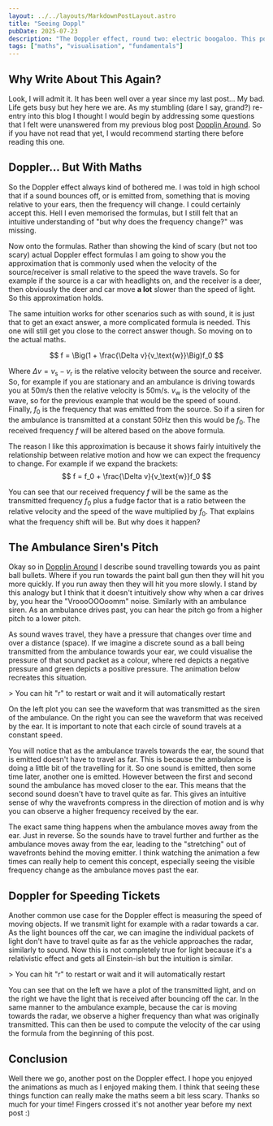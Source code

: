 ```yaml
---
layout: ../../layouts/MarkdownPostLayout.astro
title: "Seeing Doppl"
pubDate: 2025-07-23
description: "The Doppler effect, round two: electric boogaloo. This post builds on my previous blog about the Doppler effect and gives an intuitive understanding of how it appears in real-world situations—visualized via animation."
tags: ["maths", "visualisation", "fundamentals"]
---
```


## Why Write About This Again? 
Look, I will admit it. It has been well over a year since my last post... My bad. Life gets busy but hey here we are. As my stumbling (dare I say, grand?) re-entry into this blog I thought I would begin by addressing some questions that I felt were unanswered from my previous blog post [Dopplin Around](/posts/dopplin-around). So if you have not read that yet, I would recommend starting there before reading this one. 

## Doppler... But With Maths
So the Doppler effect always kind of bothered me. I was told in high school that if a sound bounces off, or is emitted from, something that is moving relative to your ears, then the frequency will change. I could certainly accept this. Hell I even memorised the formulas, but I still felt that an intuitive understanding of "but why does the frequency change?" was missing.

Now onto the formulas. Rather than showing the kind of scary (but not too scary) actual Doppler effect formulas I am going to show you the approximation that is commonly used when the velocity of the source/receiver is small relative to the speed the wave travels. So for example if the source is a car with headlights on, and the receiver is a deer, then obviously the deer and car move **a lot** slower than the speed of light. So this approximation holds. 

The same intuition works for other scenarios such as with sound, it is just that to get an exact answer, a more complicated formula is needed. This one will still get you close to the correct answer though. So moving on to the actual maths. 

$$
f = \Big(1 + \frac{\Delta v}{v_\text{w}}\Big)f_0
$$

Where $\Delta v = v_\text{s} - v_\text{r}$ is the relative velocity between the source and receiver. So, for example if you are stationary and an ambulance is driving towards you at 50m/s then the relative velocity is 50m/s. $v_\text{w}$ is the velocity of the wave, so for the previous example that would be the speed of sound. Finally, $f_0$ is the frequency that was emitted from the source. So if a siren for the ambulance is transmitted at a constant 50Hz then this would be $f_0$. The received frequency $f$ will be altered based on the above formula.

The reason I like this approximation is because it shows fairly intuitively the relationship between relative motion and how we can expect the frequency to change. For example if we expand the brackets: 
$$
f = f_0 + \frac{\Delta v}{v_\text{w}}f_0
$$

You can see that our received frequency $f$ will be the same as the transmitted frequency $f_0$ plus a fudge factor that is a ratio between the relative velocity and the speed of the wave multiplied by $f_0$. That explains what the frequency shift will be. But why does it happen?

## The Ambulance Siren's Pitch

Okay so in [Dopplin Around](/posts/dopplin-around) I describe sound travelling towards you as paint ball bullets. Where if you run towards the paint ball gun then they will hit you more quickly. If you run away then they will hit you more slowly. I stand by this analogy but I think that it doesn't intuitively show why when a car drives by, you hear the "VroooOOOoomm" noise. Similarly with an ambulance siren. As an ambulance drives past, you can hear the pitch go from a higher pitch to a lower pitch. 

As sound waves travel, they have a pressure that changes over time and over a distance (space). If we imagine a discrete sound as a ball being transmitted from the ambulance towards your ear, we could visualise the pressure of that sound packet as a colour, where red depicts a negative pressure and green depicts a positive pressure. The animation below recreates this situation.

<MacroquadCanvas id="ambo_driveby" script_path="/seeing-doppl/ambo_driveby/mq_js_bundle.js" wasm_path="/seeing-doppl/ambo_driveby/ambo_driveby.wasm"/>
> You can hit "r" to restart or wait and it will automatically restart

On the left plot you can see the waveform that was transmitted as the siren of the ambulance. On the right you can see the waveform that was received by the ear. It is important to note that each circle of sound travels at a constant speed. 

You will notice that as the ambulance travels towards the ear, the sound that is emitted doesn't have to travel as far. This is because the ambulance is doing a little bit of the travelling for it. So one sound is emitted, then some time later, another one is emitted. However between the first and second sound the ambulance has moved closer to the ear. This means that the second sound doesn't have to travel quite as far. This gives an intuitive sense of why the wavefronts compress in the direction of motion and is why you can observe a higher frequency received by the ear.

The exact same thing happens when the ambulance moves away from the ear. Just in reverse. So the sounds have to travel further and further as the ambulance moves away from the ear, leading to the "stretching" out of wavefronts behind the moving emitter. I think watching the animation a few times can really help to cement this concept, especially seeing the visible frequency change as the ambulance moves past the ear. 

## Doppler for Speeding Tickets
Another common use case for the Doppler effect is measuring the speed of moving objects. If we transmit light for example with a radar towards a car. As the light bounces off the car, we can imagine the individual packets of light don't have to travel quite as far as the vehicle approaches the radar, similarly to sound. Now this is not completely true for light because it's a relativistic effect and gets all Einstein-ish but the intuition is similar. 

<MacroquadCanvas id="radar" script_path="/seeing-doppl/radar/mq_js_bundle.js" wasm_path="/seeing-doppl/radar/radar.wasm"/>
> You can hit "r" to restart or wait and it will automatically restart

You can see that on the left we have a plot of the transmitted light, and on the right we have the light that is received after bouncing off the car. In the same manner to the ambulance example, because the car is moving towards the radar, we observe a higher frequency than what was originally transmitted. This can then be used to compute the velocity of the car using the formula from the beginning of this post. 

## Conclusion
Well there we go, another post on the Doppler effect. I hope you enjoyed the animations as much as I enjoyed making them. I think that seeing these things function can really make the maths seem a bit less scary. Thanks so much for your time! Fingers crossed it's not another year before my next post :)
